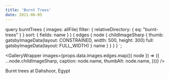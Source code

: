 ```yaml
---
title: 'Burnt Trees'
date: 2021-06-05
---
```



  query burntTrees {
    images: allFile(
      filter: { relativeDirectory: { eq: "burnt-trees" } }
      sort: { fields: name }
    ) {
      edges {
        node {
          childImageSharp {
            thumb: gatsbyImageData(layout: CONSTRAINED, width: 500, height: 300)
            full: gatsbyImageData(layout: FULL_WIDTH)
          }
          name
        }
      }
    }
  }
`;

<GalleryWrapper
  images={props.data.images.edges.map(({ node }) => ({
    ...node.childImageSharp,
    caption: node.name,
    thumbAlt: node.name,
  }))}
/>

Burnt trees at Dahshoor, Egypt
